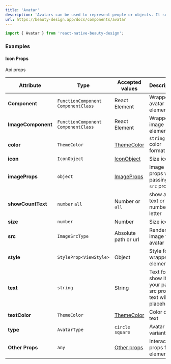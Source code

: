 ```yaml
---
title: 'Avatar'
description: 'Avatars can be used to represent people or objects. It supports images, icons, or letters.'
url: https://beauty-design.app/docs/components/avatar
---
```


```jsx
import { Avatar } from 'react-native-beauty-design';
```
### Examples

<Playground
  id="text-avatar"
  title="Text Avatar"
  description="The basic using text prop"
  code={avatarContent.text}
/>

<Spacer y={2} />

<Playground
  id="color-ans-size"
  title="Color And Size"
  description="The custom color or size avatar"
  code={avatarContent.colorAndSize}
/>

<Spacer y={2} />

<Playground
  id="avatar-type"
  title="Avatar Type"
  description="Change type into circle or square"
  code={avatarContent.type}
/>

<Spacer y={2} />

<Playground
  id="with-image"
  title="With Image"
  description="Avatar render image"
  code={avatarContent.image}
/>

<Spacer y={2} />

<Playground
  id="with-icons"
  title="With Icons"
  description="Show an icon instead of text or image"
  code={avatarContent.icons}
/>

<Spacer y={2} />

<Playground
  id="count-text"
  title="Count Text"
  description="Show quantity letter in Avatar"
  code={avatarContent.countText}
/>

<Spacer y={2} />

<Playground
  id="pressable"
  title="Pressable"
  description="Pressable avatar"
  code={avatarContent.pressable}
/>

<Spacer y={2} />

#### Icon Props
Api props

| Attribute          | Type                                 | Accepted values                           | Description                                                   | Default            |
|--------------------|--------------------------------------|-------------------------------------------|---------------------------------------------------------------|--------------------|
| **Component**      | `FunctionComponent` `ComponentClass` | React Element                             | Wrapper to avatar element                                     | `View` or `Ripple` |
| **ImageComponent** | `FunctionComponent` `ComponentClass` | React Element                             | Wrapper to image element                                      | `ImageRN`          |
| **color**          | `ThemeColor`                         | [ThemeColor](/docs/default-theme)         | `string` color format valid                                   | `getRandomColor`   |
| **icon**           | `IconObject`                         | [IconObject](/docs/components/icon#apis)  | Size icon                                                     | -                  |
| **imageProps**     | `object`                             | [ImageProps](/docs/components/image#apis) | Image props when passing the `src` prop                       | -                  |
| **showCountText**  | `number` `all`                       | Number or `all`                           | show all text or number letter                                | `2`                |
| **size**           | `number`                             | Number                                    | Size icon                                                     | `40`               |
| **src**            | `ImageSrcType`                       | Absolute path or url                      | Render image for avatar                                       | -                  |
| **style**          | `StyleProp<ViewStyle>`               | Object                                    | Style for wrapper element                                     | `-`                |
| **text**           | `string`                             | String                                    | Text for show if your pass src prop, text will be placeholder | `-`                |
| **textColor**      | `ThemeColor`                         | [ThemeColor](/docs/default-theme)         | Color of text                                                 | `white` or `black` |
| **type**           | `AvatarType`                         | `circle` `square`                         | Avatar type variant                                           | `circle`           |
| **Other Props**    | `any`                                | [Other props](#base-properties)           | Interactive props for element                                 | -                  |

<Spacer y={1} />

<BaseProperties />
